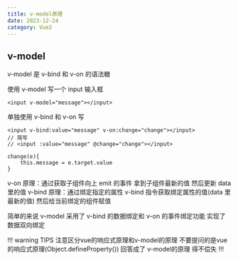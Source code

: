 ```yaml
---
title: v-model原理
date: 2023-12-24
category: Vue2
---
```


## v-model

v-model 是 v-bind 和 v-on 的语法糖

使用 v-model 写一个 input 输入框

```
<input v-model="message"></input>
```

单独使用 v-bind 和 v-on 写

```
<input v-bind:value="message" v-on:change="change"></input>
// 简写
// <input :value="message" @change="change"></input>

change(e){
    this.message = e.target.value
}
```

v-on 原理：通过获取子组件向上 emit 的事件 拿到子组件最新的值 然后更新 data 里的值
v-bind 原理：通过绑定指定的属性 v-bind 指令获取绑定属性的值(data 里最新的值) 然后给当前绑定的组件赋值

简单的来说 v-model 采用了 v-bind 的数据绑定和 v-on 的事件绑定功能 实现了数据双向绑定

!!! warning TIPS
注意区分vue的响应式原理和v-model的原理 不要提问的是vue的响应式原理(Object.defineProperty()) 回答成了 v-model的原理 得不偿失
!!!
